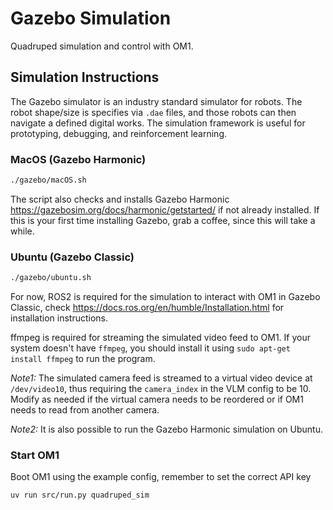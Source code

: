 # Gazebo Simulation

Quadruped simulation and control with OM1.

## Simulation Instructions

The Gazebo simulator is an industry standard simulator for robots. The robot shape/size is specifies via `.dae` files, and those robots can then navigate a defined digital works. The simulation framework is useful for prototyping, debugging, and reinforcement learning. 

### MacOS (Gazebo Harmonic)

```bash
./gazebo/macOS.sh
```
The script also checks and installs Gazebo Harmonic https://gazebosim.org/docs/harmonic/getstarted/ if not already installed. If this is your first time installing Gazebo, grab a coffee, since this will take a while.  

### Ubuntu (Gazebo Classic)

```bash
./gazebo/ubuntu.sh
```
For now, ROS2 is required for the simulation to interact with OM1 in Gazebo Classic, check https://docs.ros.org/en/humble/Installation.html for installation instructions.

ffmpeg is required for streaming the simulated video feed to OM1. If your system doesn't have `ffmpeg`, you should install it using `sudo apt-get install ffmpeg` to run the program.

_Note1:_ The simulated camera feed is streamed to a virtual video device at `/dev/video10`, thus requiring the `camera_index` in the VLM config to be 10. Modify as needed if the virtual camera needs to be reordered or if OM1 needs to read from another camera.

_Note2:_ It is also possible to run the Gazebo Harmonic simulation on Ubuntu.

### Start OM1

Boot OM1 using the example config, remember to set the correct API key

```bash
uv run src/run.py quadruped_sim
```
